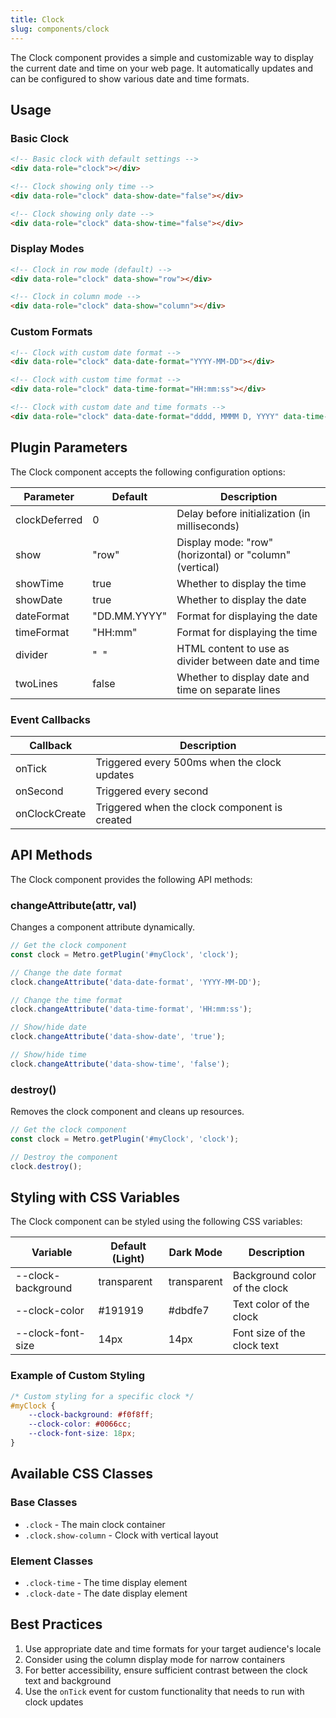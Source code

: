 ```yaml
---
title: Clock
slug: components/clock
---
```


The Clock component provides a simple and customizable way to display the current date and time on your web page. It automatically updates and can be configured to show various date and time formats.

## Usage

### Basic Clock

```html
<!-- Basic clock with default settings -->
<div data-role="clock"></div>

<!-- Clock showing only time -->
<div data-role="clock" data-show-date="false"></div>

<!-- Clock showing only date -->
<div data-role="clock" data-show-time="false"></div>
```

### Display Modes

```html
<!-- Clock in row mode (default) -->
<div data-role="clock" data-show="row"></div>

<!-- Clock in column mode -->
<div data-role="clock" data-show="column"></div>
```

### Custom Formats

```html
<!-- Clock with custom date format -->
<div data-role="clock" data-date-format="YYYY-MM-DD"></div>

<!-- Clock with custom time format -->
<div data-role="clock" data-time-format="HH:mm:ss"></div>

<!-- Clock with custom date and time formats -->
<div data-role="clock" data-date-format="dddd, MMMM D, YYYY" data-time-format="h:mm:ss a"></div>
```

## Plugin Parameters

The Clock component accepts the following configuration options:

| Parameter | Default | Description |
| --------- | ------- | ----------- |
| clockDeferred | 0 | Delay before initialization (in milliseconds) |
| show | "row" | Display mode: "row" (horizontal) or "column" (vertical) |
| showTime | true | Whether to display the time |
| showDate | true | Whether to display the date |
| dateFormat | "DD.MM.YYYY" | Format for displaying the date |
| timeFormat | "HH:mm" | Format for displaying the time |
| divider | "&nbsp;&nbsp;" | HTML content to use as divider between date and time |
| twoLines | false | Whether to display date and time on separate lines |

### Event Callbacks

| Callback | Description |
| -------- | ----------- |
| onTick | Triggered every 500ms when the clock updates |
| onSecond | Triggered every second |
| onClockCreate | Triggered when the clock component is created |

## API Methods

The Clock component provides the following API methods:

### changeAttribute(attr, val)

Changes a component attribute dynamically.

```javascript
// Get the clock component
const clock = Metro.getPlugin('#myClock', 'clock');

// Change the date format
clock.changeAttribute('data-date-format', 'YYYY-MM-DD');

// Change the time format
clock.changeAttribute('data-time-format', 'HH:mm:ss');

// Show/hide date
clock.changeAttribute('data-show-date', 'true');

// Show/hide time
clock.changeAttribute('data-show-time', 'false');
```

### destroy()

Removes the clock component and cleans up resources.

```javascript
// Get the clock component
const clock = Metro.getPlugin('#myClock', 'clock');

// Destroy the component
clock.destroy();
```

## Styling with CSS Variables

The Clock component can be styled using the following CSS variables:

| Variable | Default (Light) | Dark Mode | Description |
| -------- | --------------- | --------- | ----------- |
| --clock-background | transparent | transparent | Background color of the clock |
| --clock-color | #191919 | #dbdfe7 | Text color of the clock |
| --clock-font-size | 14px | 14px | Font size of the clock text |

### Example of Custom Styling

```css
/* Custom styling for a specific clock */
#myClock {
    --clock-background: #f0f8ff;
    --clock-color: #0066cc;
    --clock-font-size: 18px;
}
```

## Available CSS Classes

### Base Classes
- `.clock` - The main clock container
- `.clock.show-column` - Clock with vertical layout

### Element Classes
- `.clock-time` - The time display element
- `.clock-date` - The date display element

## Best Practices

1. Use appropriate date and time formats for your target audience's locale
2. Consider using the column display mode for narrow containers
3. For better accessibility, ensure sufficient contrast between the clock text and background
4. Use the `onTick` event for custom functionality that needs to run with clock updates